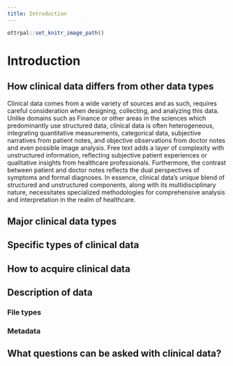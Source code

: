 ```yaml
---
title: Introduction
---
```


```r
ottrpal::set_knitr_image_path()
```

# Introduction

## How clinical data differs from other data types

Clinical data comes from a wide variety of sources and as such, requires careful consideration when designing, collecting, and analyzing this data.  Unlike domains such as Finance or other areas in the sciences which predominantly use structured data, clinical data is often heterogeneous, integrating quantitative measurements, categorical data, subjective narratives from patient notes, and objective observations from doctor notes and even possible image analysis.  Free text adds a layer of complexity with unstructured information, reflecting subjective patient experiences or qualitative insights from healthcare professionals. Furthermore, the contrast between patient and doctor notes reflects the dual perspectives of symptoms and formal diagnoses. In essence, clinical data's unique blend of structured and unstructured components, along with its multidisciplinary nature, necessitates specialized methodologies for comprehensive analysis and interpretation in the realm of healthcare.

## Major clinical data types

## Specific types of clinical data

## How to acquire clinical data

## Description of data

### File types

### Metadata

## What questions can be asked with clinical data?